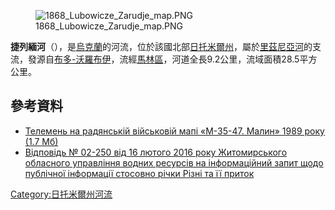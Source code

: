 [[Image:1868_Lubowicze_Zarudje_map.PNG|thumb]]

'''捷列緬河'''（{{lang-uk|Телемень}}），是[[烏克蘭|烏克蘭]]的河流，位於該國北部[[日托米爾州|日托米爾州]]，屬於[[里茲尼亞河|里茲尼亞河]]的支流，發源自[[布多-沃羅布伊|布多-沃羅布伊]]，流經[[馬林區|馬林區]]，河道全長9.2公里，流域面積28.5平方公里。

==參考資料==
* [http://mapm35.narod.ru/map1/im35-047.html Телемень на радянській військовій мапі «M-35-47. Малин» 1989 року (1.7 Мб)] {{Wayback|url=http://mapm35.narod.ru/map1/im35-047.html |date=20200105063047 }}
* [https://commons.wikimedia.org/wiki/File:Owhzt_02-250,_Riznia_river.jpg#/media/File:Owhzt_02-250,_Riznia_river.jpg Відповідь № 02-250 від 16 лютого 2016 року Житомирського обласного управління водних ресурсів на інформаційний запит щодо публічної інформації стосовно річки Різні та її приток] {{Wayback|url=https://commons.wikimedia.org/wiki/File:Owhzt_02-250,_Riznia_river.jpg#/media/File:Owhzt_02-250,_Riznia_river.jpg |date=20160309225429 }}

{{DEFAULTSORT:Телемень}}
[[Category:日托米爾州河流|Category:日托米爾州河流]]


{{Ukraine-river-stub}}